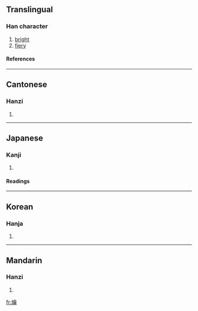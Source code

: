 ==Translingual==
===Han character===
{{Han char|rn=86|rad=火|as=17|sn=21|four=9882<sub>7</sub>|canj=火人一月 (FOMB)}}
# [[bright]]
# [[fiery]]
====References====
{{Han ref|kx=0687.240|dkj=19603|dj=1099.110|hdz=32248.080|uh=721A|ud=29210|bh=F5DB|bd=62939}}

----
==Cantonese==
===Hanzi===
{{yue-hanzi|jyut=|y=yeuk6}}
# {{defn|Cantonese}}

----
==Japanese==
===Kanji===
{{ja-kanji|grade=|rs=火17}}
# {{defn|Japanese}} 
====Readings====
{{ja-readings|on=[[やく]] (yaku), [[しゃく]] (shaku)|kun=}}

----
==Korean==
===Hanja===
{{ko-hanja|hangeul=약|eumhun=|rv=yak|mr=yak|y=yak}}
# {{defn|Korean}}

----
==Mandarin==
===Hanzi===
{{cmn-hanzi|pin=[[yuè]] ([[yue4]])|wg=yüeh<sup>4</sup>}}
# {{defn|Mandarin}}

[[fr:爚]]